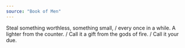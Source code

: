 ```yaml
---
source: "Book of Men"
---
```


Steal something worthless, something small, / every once in a while. A lighter from the counter. / Call it a gift from the gods of fire. / Call it your due.


